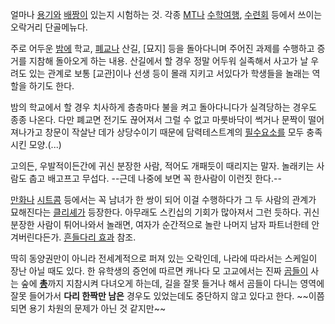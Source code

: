 얼마나 [[용기]]와 [[배짱]]이 있는지 시험하는 것. 각종 [[MT]]나 [[수학여행]], [[수련회]] 등에서 쓰이는 오락거리 단골메뉴다.

주로 어두운 [[밤]]에 학교, [[폐교]]나 산길, [묘지] 등을 돌아다니며 주어진 과제를 수행하고 증거를 지참해 돌아오게 하는 내용. 산길에서 할 경우 정말 어두워 실족해서 사고가 날 우려도 있는 관계로 보통 [교관]이나 선생 등이 몰래 지키고 서있다가 학생들을 놀래는 역할을 하기도 한다.

밤의 학교에서 할 경우 치사하게 층층마다 불을 켜고 돌아다니다가 실격당하는 경우도 종종 나온다. 다만 폐교면 전기도 끊어져서 그럴 수 없고 마룻바닥이 썩거나 문짝이 떨어져나가고 창문이 작살난 데가 상당수이기 때문에 담력테스트계의 [[필수요소]]를 모두 충족시킨 모양.(...)

고의든, 우발적이든간에 귀신 분장한 사람, 적어도 개패듯이 때리지는 말자. 놀래키는 사람도 춥고 배고프고 무섭다. --근데 나중에 보면 꼭 한사람이 이런짓 한다.--

[[만화]]나 [[시트콤]] 등에서는 꼭 남녀가 한 쌍이 되어 이걸 수행하다가 그 두 사람의 관계가 묘해진다는 [[클리셰]]가 등장한다. 아무래도 스킨십의 기회가 많아져서 그런 듯하다. 귀신분장한 사람이 튀어나와서 놀래면, 여자가 순간적으로 놀란 나머지 남자 파트너한테 안겨버린다든가. [[흔들다리 효과]] 참조.

딱히 동양권만이 아니라 전세계적으로 퍼져 있는 오락인데, 나라에 따라서는 스케일이 장난 아닐 때도 있다. 한 유학생의 증언에 따르면 캐나다 모 고교에서는 진짜 [[곰]]들이 사는 숲에 '''[[총]]'''까지 지참시켜 다녀오게 하는데, 길을 잘못 들거나 해서 곰들이 다니는 영역에 잘못 들어가서 '''다리 한짝만 남은''' 경우도 있었는데도 중단하지 않고 있다고 한다. ~~이쯤 되면 용기 차원의 문제가 아닌 것 같지만~~
